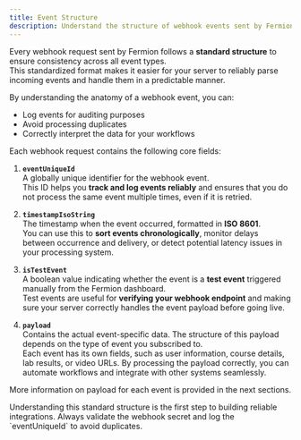 ```yaml
---
title: Event Structure
description: Understand the structure of webhook events sent by Fermion.
---
```


Every webhook request sent by Fermion follows a **standard structure** to ensure consistency across all event types.  
This standardized format makes it easier for your server to reliably parse incoming events and handle them in a predictable manner.

By understanding the anatomy of a webhook event, you can:  
- Log events for auditing purposes  
- Avoid processing duplicates  
- Correctly interpret the data for your workflows  

Each webhook request contains the following core fields:

1. **`eventUniqueId`**  
   A globally unique identifier for the webhook event.  
   This ID helps you **track and log events reliably** and ensures that you do not process the same event multiple times, even if it is retried.

2. **`timestampIsoString`**  
   The timestamp when the event occurred, formatted in **ISO 8601**.  
   You can use this to **sort events chronologically**, monitor delays between occurrence and delivery, or detect potential latency issues in your processing system.

3. **`isTestEvent`**  
   A boolean value indicating whether the event is a **test event** triggered manually from the Fermion dashboard.  
   Test events are useful for **verifying your webhook endpoint** and making sure your server correctly handles the event payload before going live.

4. **`payload`**  
   Contains the actual event-specific data. The structure of this payload depends on the type of event you subscribed to.  
   Each event has its own fields, such as user information, course details, lab results, or video URLs. By processing the payload correctly, you can automate workflows and integrate with other systems seamlessly.
   
   
More information on payload for each event is provided in the next sections.

<Tip>
Understanding this standard structure is the first step to building reliable integrations.  
Always validate the webhook secret and log the `eventUniqueId` to avoid duplicates.
</Tip>
